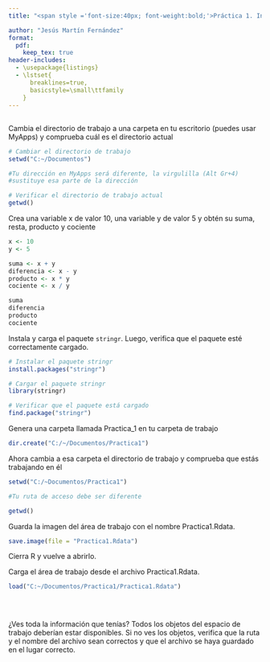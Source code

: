 ```yaml
---
title: "<span style ='font-size:40px; font-weight:bold;'>Práctica 1. Introducción a R y RStudio. Ejercicios</span>" 

author: "Jesús Martín Fernández"
format: 
  pdf:
    keep_tex: true
header-includes:
  - \usepackage{listings}
  - \lstset{
      breaklines=true,
      basicstyle=\small\ttfamily
    }
---
```


## 

Cambia el directorio de trabajo a una carpeta en tu escritorio (puedes usar MyApps) y comprueba cuál es el directorio actual

```r
# Cambiar el directorio de trabajo
setwd("C:~/Documentos")

#Tu dirección en MyApps será diferente, la virgulilla (Alt Gr+4) 
#sustituye esa parte de la dirección

# Verificar el directorio de trabajo actual
getwd()
```

Crea una variable x de valor 10, una variable y de valor 5 y obtén su suma, resta, producto y cociente

```r
x <- 10
y <- 5

suma <- x + y
diferencia <- x - y
producto <- x * y
cociente <- x / y

suma 
diferencia
producto 
cociente 
```

Instala y carga el paquete `stringr`. Luego, verifica que el paquete esté correctamente cargado.

```r

# Instalar el paquete stringr 
install.packages("stringr")

# Cargar el paquete stringr
library(stringr)

# Verificar que el paquete está cargado
find.package("stringr")

```

Genera una carpeta llamada Practica_1 en tu carpeta de trabajo

```r
dir.create("C:/~/Documentos/Practica1")

```

Ahora cambia a esa carpeta el directorio de trabajo y comprueba que estás trabajando en él

```r
setwd("C:/~Documentos/Practica1")

#Tu ruta de acceso debe ser diferente

getwd()
```

Guarda la imagen del área de trabajo con el nombre Practica1.Rdata.

```r
save.image(file = "Practica1.Rdata")
```

Cierra R y vuelve a abrirlo.

Carga el área de trabajo desde el archivo Practica1.Rdata.

```r
load("C:~/Documentos/Practica1/Practica1.Rdata")

 
 

```

¿Ves toda la información que tenías? Todos los objetos del espacio de trabajo deberían estar disponibles. Si no ves los objetos, verifica que la ruta y el nombre del archivo sean correctos y que el archivo se haya guardado en el lugar correcto.
